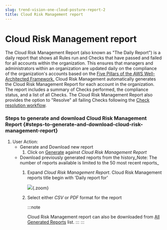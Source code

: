 ```yaml
---
slug: trend-vision-one-cloud-posture-report-2
title: Cloud Risk Management report
---
```

# Cloud Risk Management report

The Cloud Risk Management Report (also known as "The Daily Report") is a daily report that shows all Rules run and Checks that have passed and failed for all accounts within the organization. This ensures that managers and administrators within an organization are updated daily on the compliance of the organization's accounts based on the [Five Pillars of the AWS Well-Architected Framework.](https://aws.amazon.com/blogs/apn/the-5-pillars-of-the-aws-well-architected-framework/) Cloud Risk Management automatically generates the Cloud Risk Management Report for each account in the organization. The report includes a summary of Checks performed, the compliance status, and a list of all Checks. The Cloud Risk Management Report also provides the option to "Resolve" all failing Checks following the [Check resolution workflow](failed-check-resolution.mdx).

### Steps to generate and download Cloud Risk Management Report {#steps-to-generate-and-download-cloud-risk-management-report}

1.  User Action:
    - Generate and Download new report
      1.  Click on [Generate](generate-download-report.mdx) against *Cloud Risk Management Report*
    - Download previously generated reports from the history_Note: The number of reports available is limited to the 50 most recent reports\_
      1.  Expand *Cloud Risk Management Report*. Cloud Risk Management reports title begin with 'Daily report for'

          ![](/images/conformity-reports-list=95f217cd-8241-443e-bd5b-4fee7f97c1d1.webp){.zoom}

      2.  Select either *CSV* or *PDF* format for the report

          :::note

          Cloud Risk Management report can also be downloaded from [All Generated Reports](generate-download-report.mdx) list.
          :::
:::
